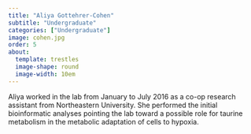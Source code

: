 ```yaml
---
title: "Aliya Gottehrer-Cohen"
subtitle: "Undergraduate"
categories: ["Undergraduate"]
image: cohen.jpg
order: 5
about:
  template: trestles
  image-shape: round
  image-width: 10em
---
```


Aliya worked in the lab from January to July 2016 as a co-op research assistant from Northeastern University. She performed the initial bioinformatic analyses pointing the lab toward a possible role for taurine metabolism in the metabolic adaptation of cells to hypoxia. 


